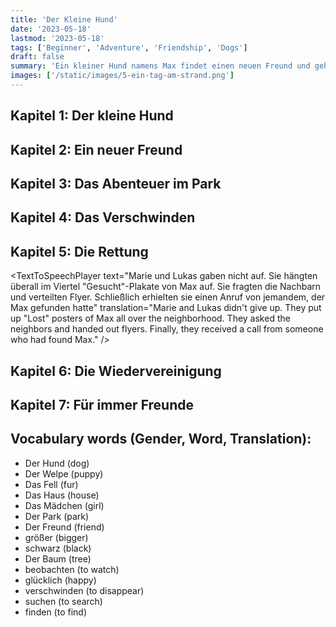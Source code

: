 ```yaml
---
title: 'Der Kleine Hund'
date: '2023-05-18'
lastmod: '2023-05-18'
tags: ['Beginner', 'Adventure', 'Friendship', 'Dogs']
draft: false
summary: 'Ein kleiner Hund namens Max findet einen neuen Freund und geht auf ein Abenteuer im Park.'
images: ['/static/images/5-ein-tag-am-strand.png']
---
```


## Kapitel 1: Der kleine Hund


<TextToSpeechPlayer
  text="Es war einmal ein **kleiner Hund** namens Max. Max war ein niedlicher, **kleiner Welpe** mit braunem **Fell** und großen, treuen Augen. Er lebte in einem **kleinen Haus** am Stadtrand mit seiner Besitzerin, Marie. Marie war ein liebes **Mädchen**, das Max sehr gerne hatte"
  translation="Once upon a time, there was a little dog named Max. Max was an adorable, little **puppy** with brown **fur** and big, loyal eyes. He lived in a small **house** on the outskirts of town with his owner, Marie. Marie was a kind **girl** who loved Max very much."
/>

## Kapitel 2: Ein neuer Freund

<TextToSpeechPlayer
  text="Eines Tages, als Max mit Marie im Park spazieren ging, sah er einen anderen **Hund**. Der Hund war größer als Max und hatte **schwarzes** Fell. Max freute sich, einen neuen **Freund** zu treffen, und bellte aufgeregt. Der andere Hund hieß Rocky und war genauso freundlich wie Max"
  translation="One day, while Max was taking a walk with Marie in the park, he saw another **dog**. The dog was bigger than Max and had **black** fur. Max was excited to meet a new **friend** and barked enthusiastically. The other dog's name was Rocky, and he was just as friendly as Max."
/>

## Kapitel 3: Das Abenteuer im Park

<TextToSpeechPlayer
  text="Max und Rocky begannen miteinander zu spielen. Sie rannten um die Bäume herum, jagten sich gegenseitig und hatten eine großartige Zeit. Marie und Rockys Besitzer, Lukas, beobachteten ihre Hunde glücklich miteinander spielen. Die Hunde waren unzertrennlich geworden"
  translation="Max and Rocky started playing together. They ran around the **trees**, chased each other, and had a great time. Marie and Rocky's owner, Lukas, watched their dogs happily playing with each other. The dogs had become **inseparable**."
/>

## Kapitel 4: Das Verschwinden

<TextToSpeechPlayer
  text="Eines Tages kam Max nicht nach Hause. Marie suchte überall nach ihm, aber er war nirgendwo zu finden. Sie war sehr besorgt und weinte. Auch Rocky vermisste seinen Freund Max"
  translation="One day, Max didn't come home. Marie searched everywhere for him, but he was nowhere to be found. She was very worried and started crying. Rocky missed his friend Max too."
/>

## Kapitel 5: Die Rettung

<TextToSpeechPlayer
  text="Marie und Lukas gaben nicht auf. Sie hängten überall im Viertel "Gesucht"-Plakate von Max auf. Sie fragten die Nachbarn und verteilten Flyer. Schließlich erhielten sie einen Anruf von jemandem, der Max gefunden hatte"
  translation="Marie and Lukas didn't give up. They put up "Lost" posters of Max all over the neighborhood. They asked the neighbors and handed out flyers. Finally, they received a call from someone who had found Max."
/>

## Kapitel 6: Die Wiedervereinigung

<TextToSpeechPlayer
  text="Marie und Lukas folgten der Person zu einem nahegelegenen Park. Dort fanden sie Max, der sich versteckt hatte. Er sah müde und hungrig aus. Marie umarmte Max fest und war überglücklich, dass sie ihn gefunden hatte. Rocky war auch da und freute sich, seinen Freund wiederzusehen"
  translation="Marie and Lukas followed the person to a nearby park. There, they found Max, who had been hiding. He looked tired and hungry. Marie hugged Max tightly and was overjoyed to have found him. Rocky was there too and was excited to see his friend again."
/>

## Kapitel 7: Für immer Freunde

<TextToSpeechPlayer
  text="Von diesem Tag an waren Max und Rocky unzertrennlich. Sie spielten jeden Tag zusammen und gingen auf **Abenteuer im Park**. Marie und Lukas waren dankbar, dass sie Max gefunden hatten und dass er nun seinen besten **Freund** hatte"
  translation="From that day on, Max and Rocky were **inseparable**. They played together every day and went on **adventures in the park**. Marie and Lukas were grateful to have found Max and for him to have his best **friend** now."
/>

## Vocabulary words (Gender, Word, Translation):

- Der Hund (dog)
- Der Welpe (puppy)
- Das Fell (fur)
- Das Haus (house)
- Das Mädchen (girl)
- Der Park (park)
- Der Freund (friend)
- größer (bigger)
- schwarz (black)
- Der Baum (tree)
- beobachten (to watch)
- glücklich (happy)
- verschwinden (to disappear)
- suchen (to search)
- finden (to find)
